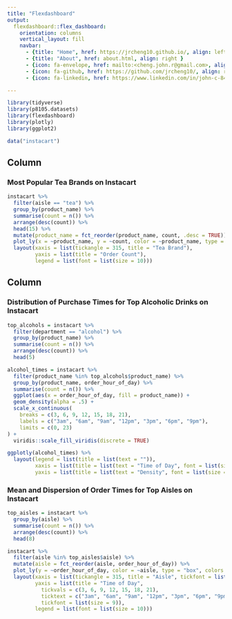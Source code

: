 ```yaml
---
title: "Flexdashboard"
output: 
  flexdashboard::flex_dashboard:
    orientation: columns
    vertical_layout: fill
    navbar:
      - {title: "Home", href: https://jrcheng10.github.io/, align: left}
      - {title: "About", href: about.html, align: right }
      - {icon: fa-envelope, href: mailto:<cheng.john.r@gmail.com>, align: right }
      - {icon: fa-github, href: https://github.com/jrcheng10/, align: right }
      - {icon: fa-linkedin, href: https://www.linkedin.com/in/john-c-843a2a37/, align: right }

---
```


```r
library(tidyverse)
library(p8105.datasets)
library(flexdashboard)
library(plotly)
library(ggplot2)
```

```r
data("instacart")
```

Column {data-width=500}
-----------------------------------------------------------------------

### Most Popular Tea Brands on Instacart

```r
instacart %>%
  filter(aisle == "tea") %>%
  group_by(product_name) %>%
  summarise(count = n()) %>%
  arrange(desc(count)) %>%
  head(15) %>%
  mutate(product_name = fct_reorder(product_name, count, .desc = TRUE)) %>% 
  plot_ly(x = ~product_name, y = ~count, color = ~product_name, type = "bar", colors = "viridis") %>% 
  layout(xaxis = list(tickangle = 315, title = "Tea Brand"),
         yaxis = list(title = "Order Count"),
         legend = list(font = list(size = 10)))
```

Column {data-width=500}
-----------------------------------------------------------------------

### Distribution of Purchase Times for Top Alcoholic Drinks on Instacart

```r
top_alcohols = instacart %>%
  filter(department == "alcohol") %>%
  group_by(product_name) %>%
  summarise(count = n()) %>%
  arrange(desc(count)) %>%
  head(5)

alcohol_times = instacart %>%
  filter(product_name %in% top_alcohols$product_name) %>%
  group_by(product_name, order_hour_of_day) %>%
  summarise(count = n()) %>%
  ggplot(aes(x = order_hour_of_day, fill = product_name)) +
  geom_density(alpha = .5) +
  scale_x_continuous(
    breaks = c(3, 6, 9, 12, 15, 18, 21),
    labels = c("3am", "6am", "9am", "12pm", "3pm", "6pm", "9pm"),
    limits = c(0, 23)
) +
  viridis::scale_fill_viridis(discrete = TRUE)

ggplotly(alcohol_times) %>% 
  layout(legend = list(title = list(text = "")),
         xaxis = list(title = list(text = "Time of Day", font = list(size = 13))),
         yaxis = list(title = list(text = "Density", font = list(size = 13))))
```

### Mean and Dispersion of Order Times for Top Aisles on Instacart

```r
top_aisles = instacart %>%
  group_by(aisle) %>%
  summarise(count = n()) %>%
  arrange(desc(count)) %>%
  head(8)

instacart %>% 
  filter(aisle %in% top_aisles$aisle) %>%
  mutate(aisle = fct_reorder(aisle, order_hour_of_day)) %>%
  plot_ly(y = ~order_hour_of_day, color = ~aisle, type = "box", colors = "viridis") %>% 
  layout(xaxis = list(tickangle = 315, title = "Aisle", tickfont = list(size = 9)),
         yaxis = list(title = "Time of Day",
           tickvals = c(3, 6, 9, 12, 15, 18, 21),
           ticktext = c("3am", "6am", "9am", "12pm", "3pm", "6pm", "9pm"),
           tickfont = list(size = 9)),
         legend = list(font = list(size = 10)))
```